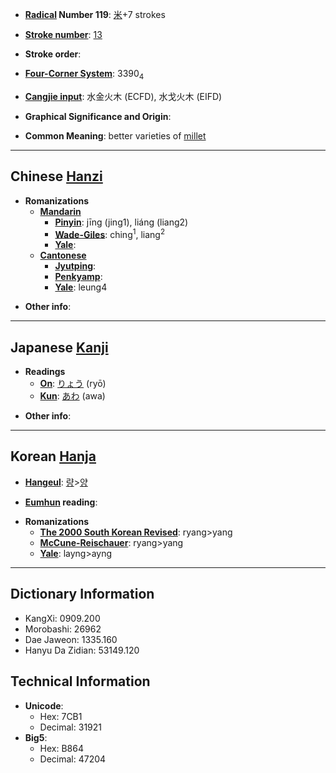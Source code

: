 * '''[[Wiktionary:Chinese radical index| Radical]] Number 119''': [[Wiktionary:Chinese radical index 米|米]]+7 strokes

* '''[[Wiktionary:Chinese total strokes index|Stroke number]]''': [[Wiktionary:Chinese total strokes index 13|13]]

* '''Stroke order''': 

* '''[[Wiktionary:Chinese four corner index|Four-Corner System]]''': 3390<sub>4</sub>

* '''[[Wiktionary:Chinese Cangjie index|Cangjie input]]''': 水金火木 (ECFD), 水戈火木 (EIFD)

* '''Graphical Significance and Origin''': 

* '''Common Meaning''': better varieties of [[millet]]

----

== Chinese [[Hanzi]] ==

* '''Romanizations'''
** '''[[Mandarin]]'''
*** '''[[Pinyin]]''': jīng (jing1), liáng (liang2)
*** '''[[Wade-Giles]]''': ching<sup>1</sup>, liang<sup>2</sup>
*** '''[[Yale]]''': 
** '''[[Cantonese]]'''
*** '''[[Jyutping]]''':
*** '''[[Penkyamp]]''': 
*** '''[[Yale]]''': leung4

* '''Other info''': 

----

== Japanese [[Kanji]] ==

* '''Readings'''
** '''[[On]]''': [[りょう]] (ryō)
** '''[[Kun]]''': [[あわ]] (awa)

* '''Other info''':  

----

== Korean [[Hanja]] ==

* '''[[Hangeul]]''': [[량]]>[[양]]

* '''[[Eumhun]] reading''': 

* '''Romanizations'''
** '''[[The 2000 South Korean Revised Romanization|The 2000 South Korean Revised]]''': ryang>yang
** '''[[McCune-Reischauer]]''': ryang>yang
** '''[[Yale]]''': layng>ayng

----

== Dictionary Information ==

* KangXi: 0909.200
* Morobashi: 26962
* Dae Jaweon: 1335.160
* Hanyu Da Zidian: 53149.120

== Technical Information ==

* '''Unicode''':
** Hex: 7CB1
** Decimal: 31921
* '''Big5''':
** Hex: B864
** Decimal: 47204